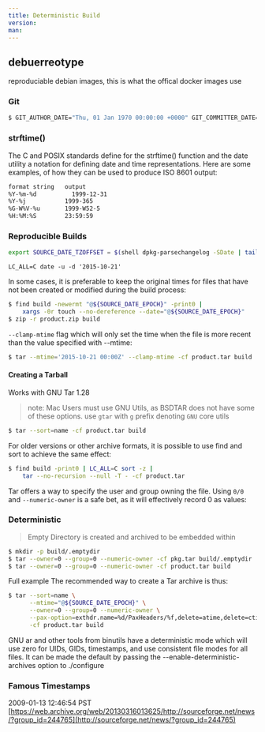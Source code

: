```yaml
---
title: Deterministic Build
version:
man:
---
```


## debuerreotype

reproduciable debian images, this is what the offical docker images use

### Git

```bash
$ GIT_AUTHOR_DATE="Thu, 01 Jan 1970 00:00:00 +0000" GIT_COMMITTER_DATE="Thu, 01 Jan 1970 00:00:00 +0000" git commit --allow-empty -m 'Initial commit'
```

### strftime()

The C and POSIX standards define for the strftime() function and the date utility
a notation for defining date and time representations. 
Here are some examples, of how they can be used to produce ISO 8601 output:

```bash
format string 	output
%Y-%m-%d 	      1999-12-31
%Y-%j 	        1999-365
%G-W%V-%u      	1999-W52-5
%H:%M:%S      	23:59:59
```


### Reproducible Builds 

```bash
export SOURCE_DATE_TZOFFSET = $(shell dpkg-parsechangelog -SDate | tail -c6)
```

`LC_ALL=C date -u -d '2015-10-21' `


In some cases, it is preferable to keep the original times for files that have
not been created or modified during the build process:

```bash
$ find build -newermt "@${SOURCE_DATE_EPOCH}" -print0 |
    xargs -0r touch --no-dereference --date="@${SOURCE_DATE_EPOCH}"
$ zip -r product.zip build
```

`--clamp-mtime` flag which will only set the time when the file is more recent
than the value specified with --mtime:

```bash
$ tar --mtime='2015-10-21 00:00Z' --clamp-mtime -cf product.tar build
```

#### Creating a Tarball

Works with GNU Tar 1.28
> note: Mac Users must use GNU Utils, as BSDTAR does not have some of these options. use `gtar` with `g` prefix denoting `GNU` core utils

```bash
$ tar --sort=name -cf product.tar build
```
For older versions or other archive formats, it is possible to use find and sort
to achieve the same effect:

```bash
$ find build -print0 | LC_ALL=C sort -z |
    tar --no-recursion --null -T - -cf product.tar
```

Tar offers a way to specify the user and group owning the file. Using `0/0` and
`--numeric-owner` is a safe bet, as it will effectively record 0 as values:

### Deterministic 
<!-- Lyapunov -->

> Empty Directory is created and archived to be embedded within 

```bash
$ mkdir -p build/.emptydir
$ tar --owner=0 --group=0 --numeric-owner -cf pkg.tar build/.emptydir
$ tar --owner=0 --group=0 --numeric-owner -cf product.tar build
```

Full example
The recommended way to create a Tar archive is thus:

```bash
$ tar --sort=name \
      --mtime="@${SOURCE_DATE_EPOCH}" \
      --owner=0 --group=0 --numeric-owner \
      --pax-option=exthdr.name=%d/PaxHeaders/%f,delete=atime,delete=ctime \
      -cf product.tar build
```

GNU ar and other tools from binutils have a deterministic mode which will use
zero for UIDs, GIDs, timestamps, and use consistent file modes for all files. It
can be made the default by passing the --enable-deterministic-archives option to
./configure


### Famous Timestamps

2009-01-13 12:46:54 PST
[https://web.archive.org/web/20130316013625/http://sourceforge.net/news/?group_id=244765](http://sourceforge.net/news/?group_id=244765)

